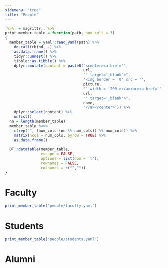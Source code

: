 ```yaml
---
sidemenu: "true"
title: "People"
---
```


```r
`%>%` = magrittr::`%>%`
print_member_table = function(path, num_cols = 3)
{
  member_table = yaml::read_yaml(path) %>% 
    do.call(rbind, .) %>% 
    as.data.frame() %>% 
    tidyr::unnest() %>%
    tibble::as.tibble() %>%
    dplyr::mutate(content = paste0("<center><a href='",
                                   url,
                                   "' target='_blank'>",
                                   "<img border = '0' src = '",
                                   picture,
                                   "' width = '200'></a><br><a href='",
                                   url,
                                   "' target='_blank'>",
                                   name,
                                   "</a></center>")) %>%
    dplyr::select(content) %>%
    unlist()
  nn = length(member_table)
  member_table %<>% 
    c(rep("", (num_cols-(nn %% num_cols)) %% num_cols)) %>%
    matrix(ncol = num_cols, byrow = TRUE) %>%
    as.data.frame()
  
  DT::datatable(member_table,
                escape = FALSE,
                options = list(dom = 't'),
                rownames = FALSE,
                colnames = c("",""))
}
```

# Faculty

```r
print_member_table("people/faculty.yaml")
```

# Students

```r
print_member_table("people/students.yaml")
```

# Alumni
